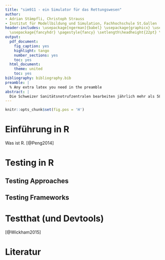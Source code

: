 ```yaml
---
title: "sim911 - ein Simulator für das Rettungswesen"
author:
- Adrian Stämpfli, Christoph Strauss
- Institut für Modellbildung und Simulation, Fachhochschule St.Gallen
header-includes: \usepackage[ngerman]{babel} \usepackage{graphicx} \usepackage{float}
  \usepackage{fancyhdr} \pagestyle{fancy} \setlength\headheight{22pt} \fancyhead[L]{\includegraphics[width=3cm]{logo.png}}
output:
  pdf_document:
    fig_caption: yes
    highlight: tango
    number_sections: yes
    toc: yes
  html_document:
    theme: united
    toc: yes
bibliography: bibliography.bib
preamble: |
  % Any extra latex you need in the preamble
abstract: |
  Die Schweizer Sanitätsnotrufzentralen bearbeiten jährlich mehr als 580‘000 medizinische Notrufe, aus welchen ca. 450’000 Einsätze für die Rettungsdienste entstehen. Die effiziente Disposition und Bearbeitung dieser Einsätze ist eine grosse Herausforderung. `sim911` simuliert die Hilfsfristerreichung und erlaubt es verschiedene Massnahmen wie Stützpunktverschiebungen, temporäre Stützpunkte oder Veränderungen der Dienstpläne zu bewerten. Hierzu nutzt `sim911` historische Einsatzdaten, eine Dispositionsstrategie sowie Stützpunkte und Dienstpläne als Eingaben und berechnet daraus verschiedene für das Rettungswesen relevante Kennzahlen und grafische Auswertungen. `sim911` wurde im Rahmen eines KTI geförderten Projektes (KTI 15782.1 PFES-ES) entwickelt und bereits in mehreren Praxisprojekten erfolgreich angewandt. `sim911` wird durch das Institut für Modellbildung und Simulation aktiv weiterentwickelt.
---
```


```r
knitr::opts_chunk$set(fig.pos = 'H')
```

\newpage

# Einführung in R 
Was ist R. [@Peng2014]

# Testing in R  
## 

## Testing Approaches  

## Testing Frameworks

# Testthat (und Devtools)  
[@Wickham2015]

# Literatur
